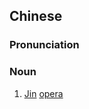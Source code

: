 {{also|晋剧}}
==Chinese==
{{zh-forms|s=晋剧}}
{{wikipedia|lang=zh}}

===Pronunciation===
{{zh-pron
|m=jìnjù
|c=zeon3 kek6
|cat=n
}}

===Noun===
{{zh-noun}}

# [[Jin]] [[opera]] {{gloss|a style of Chinese opera originating in [[Shanxi]]}}

{{zh-cat|Opera}}